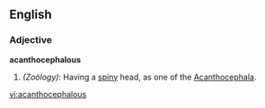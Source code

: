 ==English==

===Adjective===
'''acanthocephalous'''

# ''(Zoölogy):'' Having a [[spiny]] head, as one of the [[Acanthocephala]].

[[vi:acanthocephalous]]